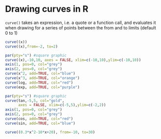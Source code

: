 # Drawing curves in R

`curve()` takes an expression, i.e. a quote or a function call, and evaluates it when drawing for a series of points between the from and to limits (default 0 to 1)

```r
curve((x))
curve((x),from=-2, to=2)
```

```r
par(pty="s") #square graphic
curve((x),-10,10, axes = FALSE, xlim=c(-10,10),ylim=c(-10,10))
axis(1, pos=0, col="grey")
axis(2, pos=0, col="grey")
curve(x^2, add=TRUE, col="blue")
curve(x^3, add=TRUE, col="orange")
curve(log, add=TRUE, col="red")
curve(exp, add=TRUE, col="purple")
```
```r
par(pty="s") #square graphic
curve(tan,-5,5, col="gold",
      axes = FALSE, xlim=c(-5,5),ylim=c(-2,2))
axis(1, pos=0, col="grey")
axis(2, pos=0, col="grey")
curve(cos, add=TRUE, col="red")
curve(sin, add=TRUE, col="blue")
```

```r
curve((0.3*x^2-10*x+20), from=-10, to=30)
```
